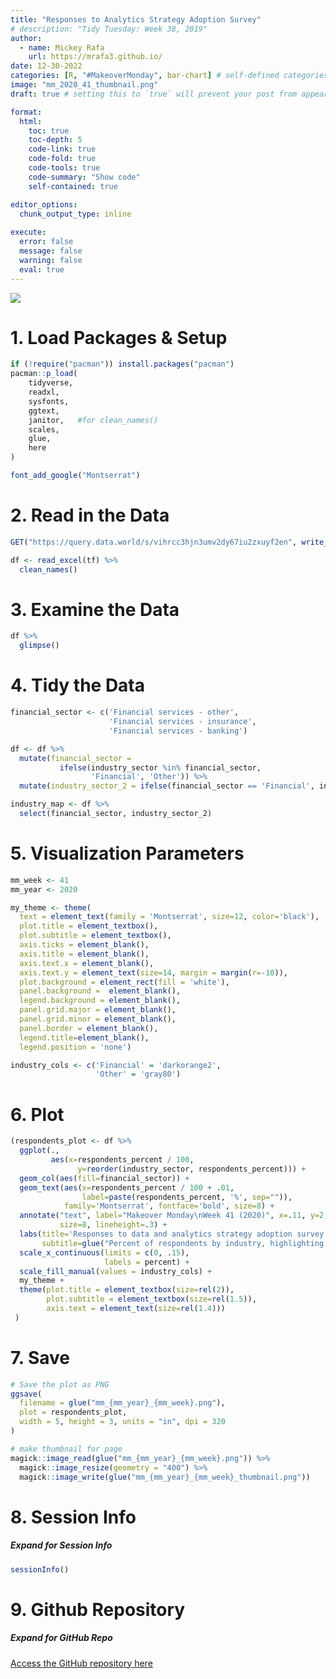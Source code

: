 ```yaml
---
title: "Responses to Analytics Strategy Adoption Survey"
# description: "Tidy Tuesday: Week 38, 2019"
author:
  - name: Mickey Rafa
    url: https://mrafa3.github.io/
date: 12-30-2022
categories: [R, "#MakeoverMonday", bar-chart] # self-defined categories
image: "mm_2020_41_thumbnail.png"
draft: true # setting this to `true` will prevent your post from appearing on your listing page until you're ready!

format:
  html:
    toc: true
    toc-depth: 5
    code-link: true
    code-fold: true
    code-tools: true
    code-summary: "Show code"
    self-contained: true

editor_options: 
  chunk_output_type: inline
  
execute: 
  error: false
  message: false
  warning: false
  eval: true
---
```


![](mm_2020_41.png){#fig-1}

# 1. Load Packages & Setup

```r
if (!require("pacman")) install.packages("pacman")
pacman::p_load(
    tidyverse,
    readxl,
    sysfonts,
    ggtext,
    janitor,   #for clean_names()
    scales,
    glue,
    here
)

font_add_google("Montserrat")
```

# 2. Read in the Data

```r
GET("https://query.data.world/s/vihrcc3hjn3umv2dy67iu2zxuyf2en", write_disk(tf <- tempfile(fileext = ".xlsx")))

df <- read_excel(tf) %>% 
  clean_names()
```

# 3. Examine the Data 

```r
df %>% 
  glimpse()
```

# 4. Tidy the Data 

```r
financial_sector <- c('Financial services - other', 
                      'Financial services - insurance',
                      'Financial services - banking')

df <- df %>% 
  mutate(financial_sector = 
           ifelse(industry_sector %in% financial_sector,
                  'Financial', 'Other')) %>% 
  mutate(industry_sector_2 = ifelse(financial_sector == 'Financial', industry_sector, 'Other'))

industry_map <- df %>% 
  select(financial_sector, industry_sector_2)
```

# 5. Visualization Parameters 

```r
mm_week <- 41
mm_year <- 2020

my_theme <- theme(
  text = element_text(family = 'Montserrat', size=12, color='black'), 
  plot.title = element_textbox(),
  plot.subtitle = element_textbox(),
  axis.ticks = element_blank(), 
  axis.title = element_blank(),
  axis.text.x = element_blank(),
  axis.text.y = element_text(size=14, margin = margin(r=-10)),
  plot.background = element_rect(fill = 'white'),
  panel.background =  element_blank(), 
  legend.background = element_blank(), 
  panel.grid.major = element_blank(),
  panel.grid.minor = element_blank(),
  panel.border = element_blank(), 
  legend.title=element_blank(), 
  legend.position = 'none')

industry_cols <- c('Financial' = 'darkorange2',
                   'Other' = 'gray80')
```

# 6. Plot 

```r
(respondents_plot <- df %>% 
  ggplot(.,
         aes(x=respondents_percent / 100,
               y=reorder(industry_sector, respondents_percent))) + 
  geom_col(aes(fill=financial_sector)) + 
  geom_text(aes(x=respondents_percent / 100 + .01,
                label=paste(respondents_percent, '%', sep="")),
            family='Montserrat', fontface='bold', size=8) + 
  annotate("text", label="Makeover Monday\nWeek 41 (2020)", x=.11, y=2, family="Montserrat", 
           size=8, lineheight=.3) + 
  labs(title='Responses to data and analytics strategy adoption survey by **dataIQ**',
       subtitle=glue("Percent of respondents by industry, highlighting the <span style='color:darkorange2'>**financial sector**")) + 
  scale_x_continuous(limits = c(0, .15),
                     labels = percent) + 
  scale_fill_manual(values = industry_cols) + 
  my_theme + 
  theme(plot.title = element_textbox(size=rel(2)),
        plot.subtitle = element_textbox(size=rel(1.5)),
        axis.text = element_text(size=rel(1.4)))
 )
```
# 7. Save 

```r
# Save the plot as PNG
ggsave(
  filename = glue("mm_{mm_year}_{mm_week}.png"),
  plot = respondents_plot,
  width = 5, height = 3, units = "in", dpi = 320
)

# make thumbnail for page
magick::image_read(glue("mm_{mm_year}_{mm_week}.png")) %>%
  magick::image_resize(geometry = "400") %>%
  magick::image_write(glue("mm_{mm_year}_{mm_week}_thumbnail.png"))
```

# 8. Session Info

::: {.callout-tip collapse="true"}
##### Expand for Session Info

```r
sessionInfo()
```
:::

# 9. Github Repository 

::: {.callout-tip collapse="true"}

##### Expand for GitHub Repo
 
[Access the GitHub repository here](https://github.com/mrafa3/mrafa3.github.io)
:::
